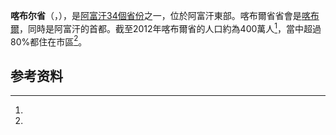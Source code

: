 {{Infobox settlement
| name = 喀布爾省
| native_name = کابل
| native_name_lang = fa
| settlement_type = [[阿富汗行政區劃|省]]
| image_skyline = Kabul province mountain (8735703666).jpg
| image_alt =
| image_caption = 2013年3月1日[[駐阿富汗國際維和部隊|駐阿富汗國際維和部隊]]成員站在山頂望向喀布爾省的雪山山脈
| image_flag = 
| flag_alt =
| image_seal = 
| seal_alt =
| image_shield = 
| shield_alt =
| nickname =
| motto =
| image_map = Kabul in Afghanistan.svg
| map_alt =
| map_caption = 喀布爾省在阿富汗的位置
| pushpin_map =
| pushpin_label_position =
| pushpin_map_alt =
| pushpin_map_caption =
| coordinates = {{coord|34.00|69.00|region:AF_type:adm1st|display=inline,title}}
| coor_pinpoint = 省會
| coordinates_footnotes =
| subdivision_type = 國家
| subdivision_name = 阿富汗
| established_title =
| established_date = 
| founder =
| seat_type = 省會
| seat = [[喀布爾|喀布爾]]
| government_footnotes =
| leader_party =
| leader_title = {{link-en|喀布爾省長列表|List of governors of Kabul|省長}}
| leader_name = Hamid Akram
| leader_title1 =  
| leader_name1 = 
| unit_pref = 公制
| area_footnotes =
| area_total_km2 = 4461.6
| area_land_km2 =
| area_water_km2 =
| area_water_percent =
| area_note = 
| elevation_footnotes =
| elevation_m =
| population_footnotes = <ref>[http://www.geohive.com/cntry/afghanistan.aspx Afghanistan at Geohive] {{webarchive|url=https://web.archive.org/web/20140806162701/http://www.geohive.com/cntry/afghanistan.aspx |date=2014-08-06 }}</ref>
| population_total = 4372977
| population_as_of = 2015
| population_density_km2 = auto
| population_demonym = 
| population_note = 
| blank_name_sec1 = {{link-en|阿富汗語言|Languages of Afghanistan|主要語言}}
| blank_info_sec1 = [[普什圖語|普什圖語]]<br/>[[達利語|達利語]]
| timezone1 = UTC+4:30
| utc_offset1 = 
| timezone1_DST =
| utc_offset1_DST =
| postal_code_type =
| postal_code =
| area_code_type =
| area_code = 
| iso_code = AF-KAB
| website = 
| footnotes = 
}}

'''喀布尔省'''（{{lang-ps|کابل|translit=Kābəl}}，{{lang-fa|کابل|translit=Kābul}}），是[[阿富汗行政區劃|阿富汗34個省份]]之一，位於阿富汗東部。喀布爾省省會是[[喀布爾|喀布爾]]，同時是阿富汗的首都。截至2012年喀布爾省的人口約為400萬人<ref name="CSO" />，當中超過80%都住在市區<ref name="MRRD"/>。

==参考资料==